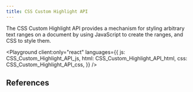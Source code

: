 ```yaml
---
title: CSS Custom Highlight API
---
```



The CSS Custom Highlight API provides a mechanism for styling arbitrary text ranges on a document by using JavaScript to create the ranges, and CSS to style them.

<Playground
  client:only="react"
  languages={{
    js: CSS_Custom_Highlight_API_js,
    html: CSS_Custom_Highlight_API_html,
    css: CSS_Custom_Highlight_API_css,
  }}
/>

## References

<LinkCard
  title="CSS Custom Highlight API - Web APIs | MDN"
  href="https://developer.mozilla.org/en-US/docs/Web/API/CSS_Custom_Highlight_API"
  target="_blank"
/>
